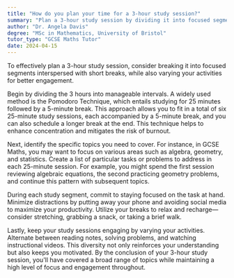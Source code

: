 ```yaml
---
title: "How do you plan your time for a 3-hour study session?"
summary: "Plan a 3-hour study session by dividing it into focused segments, incorporating short breaks, and varying activities to enhance concentration and retention."
author: "Dr. Angela Davis"
degree: "MSc in Mathematics, University of Bristol"
tutor_type: "GCSE Maths Tutor"
date: 2024-04-15
---
```


To effectively plan a 3-hour study session, consider breaking it into focused segments interspersed with short breaks, while also varying your activities for better engagement.

Begin by dividing the 3 hours into manageable intervals. A widely used method is the Pomodoro Technique, which entails studying for $25$ minutes followed by a $5$-minute break. This approach allows you to fit in a total of six $25$-minute study sessions, each accompanied by a $5$-minute break, and you can also schedule a longer break at the end. This technique helps to enhance concentration and mitigates the risk of burnout.

Next, identify the specific topics you need to cover. For instance, in GCSE Maths, you may want to focus on various areas such as algebra, geometry, and statistics. Create a list of particular tasks or problems to address in each $25$-minute session. For example, you might spend the first session reviewing algebraic equations, the second practicing geometry problems, and continue this pattern with subsequent topics.

During each study segment, commit to staying focused on the task at hand. Minimize distractions by putting away your phone and avoiding social media to maximize your productivity. Utilize your breaks to relax and recharge—consider stretching, grabbing a snack, or taking a brief walk.

Lastly, keep your study sessions engaging by varying your activities. Alternate between reading notes, solving problems, and watching instructional videos. This diversity not only reinforces your understanding but also keeps you motivated. By the conclusion of your 3-hour study session, you'll have covered a broad range of topics while maintaining a high level of focus and engagement throughout.
    